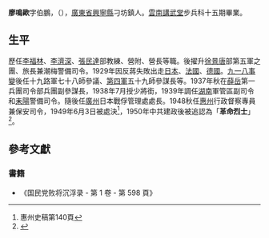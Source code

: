 
'''廖鳴歐'''字伯鵬，（{{bd|1902年4月| |1949年|}}），[[廣東省|廣東省]][[興寧縣|興寧縣]]刁坊鎮人。[[雲南講武堂|雲南講武堂]]步兵科十五期畢業。

{{Infobox Military Person
|前綴尊稱=
|後綴尊稱=
|姓名=廖鳴歐
|圖像=
|圖像大小=
|圖像說明=
|出生日期=1902年
|出生地點={{QING-1889}}[[廣東省|廣東省]][[興寧縣|興寧縣]]刁坊鎮
|逝世日期=1949年(47歲)
|逝世地點={{ROC}}[[第九戰區|第九戰區]]
|職業=[[軍事家|軍事家]]
|past=
|party = {{kmt}}
|學歷=[[雲南講武堂|雲南講武堂]]步兵科十五期畢業
|rank=[[File:Taiwan-army-OF-7.svg|17px]] [[少將|少將]](1938年7月授予)
|serviceyears=
|branch=[[File:Flag_of_the_Republic_of_China_Army.svg|20px]] [[國民革命軍|國民革命軍]]
|unit=
|nationality = {{ROC}}
}}

==生平==

歷任[[李福林|李福林]]、[[李濟深|李濟深]]、[[張民達|張民達]]部教練、營附、營長等職。後擢升[[徐景唐|徐景唐]]部第五軍之團、旅長兼潮梅警備司令。1929年因反蔣失敗出走[[日本|日本]]、[[法國|法國]]、[[德國|德國]]。[[九一八事變|九一八事變]]後任十九路軍七十八師參議、[[國民革命軍第四軍|第四軍]]五十九師參謀長等。1937年秋在[[薛岳|薛岳]]第一兵團司令部兵團副參謀長，1938年7月授少將銜，1939年調任[[湖南|湖南]]軍管區副司令和[[耒陽|耒陽]]警備司令。隨後任[[廣州|廣州]]日本戰俘管理處處長。1948秋任[[惠州|惠州]]行政督察專員兼保安司令，1949年6月3日被處決<ref>惠州史稿第140頁</ref>，1950年中共建政後被追認為「'''革命烈士'''」<ref>{{cite book|title=張發奎口述自傳 中華民國第四任陸軍總司令回憶錄|publisher=亞太政治哲學文化出版有限公司|year=2017|isbn=9789869373937}}</ref>。

==參考文獻==
{{Reflist}}
===書籍===
*《国民党败将沉浮录 - 第 1 卷 - 第 598 頁》